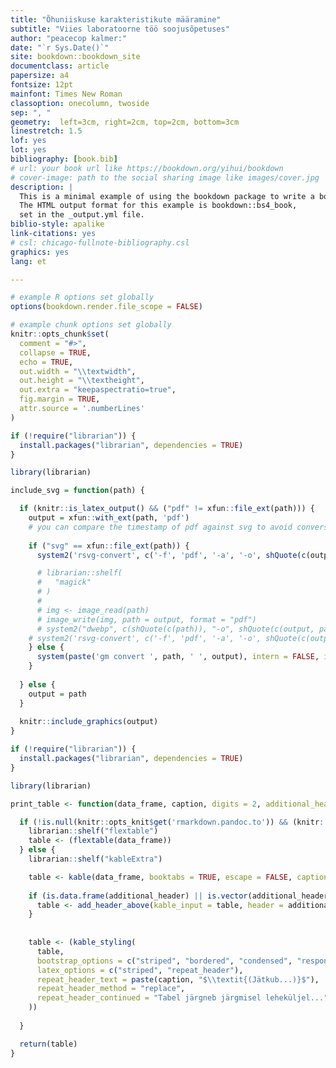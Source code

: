 ```yaml
--- 
title: "Õhuniiskuse karakteristikute määramine"
subtitle: "Viies laboratoorne töö soojusõpetuses"
author: "peacecop kalmer:"
date: "`r Sys.Date()`"
site: bookdown::bookdown_site
documentclass: article
papersize: a4
fontsize: 12pt
mainfont: Times New Roman
classoption: onecolumn, twoside
sep: ", "
geometry:  left=3cm, right=2cm, top=2cm, bottom=3cm
linestretch: 1.5
lof: yes
lot: yes
bibliography: [book.bib]
# url: your book url like https://bookdown.org/yihui/bookdown
# cover-image: path to the social sharing image like images/cover.jpg
description: |
  This is a minimal example of using the bookdown package to write a book.
  The HTML output format for this example is bookdown::bs4_book,
  set in the _output.yml file.
biblio-style: apalike
link-citations: yes
# csl: chicago-fullnote-bibliography.csl
graphics: yes
lang: et

---
```


```r
# example R options set globally
options(bookdown.render.file_scope = FALSE)

# example chunk options set globally
knitr::opts_chunk$set(
  comment = "#>",
  collapse = TRUE,
  echo = TRUE,
  out.width = "\\textwidth",
  out.height = "\\textheight",
  out.extra = "keepaspectratio=true",
  fig.margin = TRUE,
  attr.source = '.numberLines'
)

if (!require("librarian")) {
  install.packages("librarian", dependencies = TRUE)
}

library(librarian)

include_svg = function(path) {

  if (knitr::is_latex_output() && ("pdf" != xfun::file_ext(path))) {
    output = xfun::with_ext(path, 'pdf')
    # you can compare the timestamp of pdf against svg to avoid conversion if necessary
    
    if ("svg" == xfun::file_ext(path)) {
      system2('rsvg-convert', c('-f', 'pdf', '-a', '-o', shQuote(c(output, path))))

      # librarian::shelf(
      #   "magick"
      # )
      # 
      # img <- image_read(path)
      # image_write(img, path = output, format = "pdf")
      # system2("dwebp", c(shQuote(c(path)), "-o", shQuote(c(output, path))))
    # system2('rsvg-convert', c('-f', 'pdf', '-a', '-o', shQuote(c(output, path))))
    } else {
      system(paste('gm convert ', path, ' ', output), intern = FALSE, ignore.stdout = FALSE, ignore.stderr = FALSE, wait = TRUE)
    }
    
  } else {
    output = path
  }
  
  knitr::include_graphics(output)
}

if (!require("librarian")) {
  install.packages("librarian", dependencies = TRUE)
}

library(librarian)

print_table <- function(data_frame, caption, digits = 2, additional_header = "") {

  if (!is.null(knitr::opts_knit$get('rmarkdown.pandoc.to')) && (knitr::opts_knit$get('rmarkdown.pandoc.to') == "docx")) {
    librarian::shelf("flextable")
    table <- (flextable(data_frame))
  } else {
    librarian::shelf("kableExtra")

    table <- kable(data_frame, booktabs = TRUE, escape = FALSE, caption = caption, digits = digits, longtable = TRUE)
    
    if (is.data.frame(additional_header) || is.vector(additional_header)) {
      table <- add_header_above(kable_input = table, header = additional_header, escape = FALSE)
    }
    
    
    table <- (kable_styling(
      table,
      bootstrap_options = c("striped", "bordered", "condensed", "responsive", "hover"),
      latex_options = c("striped", "repeat_header"),
      repeat_header_text = paste(caption, "$\\textit{(Jätkub...)}$"),
      repeat_header_method = "replace",
      repeat_header_continued = "Tabel järgneb järgmisel leheküljel..."
    ))
    
  } 

  return(table)
}

```

```{=tex}
\sisetup{inter-unit-product = \ensuremath { { } \times { } } }
```
